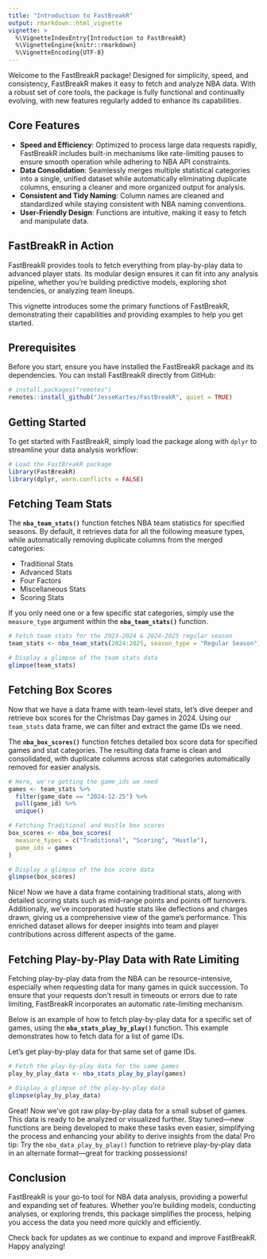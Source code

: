 ```yaml
---
title: "Introduction to FastBreakR"
output: rmarkdown::html_vignette
vignette: >
  %\VignetteIndexEntry{Introduction to FastBreakR}
  %\VignetteEngine{knitr::rmarkdown}
  %\VignetteEncoding{UTF-8}
---
```


Welcome to the FastBreakR package! Designed for simplicity, speed, and consistency, FastBreakR makes it easy to fetch and analyze NBA data. With a robust set of core tools, the package is fully functional and continually evolving, with new features regularly added to enhance its capabilities.

## Core Features

- **Speed and Efficiency**: Optimized to process large data requests rapidly, FastBreakR includes built-in mechanisms like rate-limiting pauses to ensure smooth operation while adhering to NBA API constraints.
- **Data Consolidation**: Seamlessly merges multiple statistical categories into a single, unified dataset while automatically eliminating duplicate columns, ensuring a cleaner and more organized output for analysis.
- **Consistent and Tidy Naming**: Column names are cleaned and standardized while staying consistent with NBA naming conventions.
- **User-Friendly Design**: Functions are intuitive, making it easy to fetch and manipulate data.

## FastBreakR in Action

FastBreakR provides tools to fetch everything from play-by-play data to advanced player stats. Its modular design ensures it can fit into any analysis pipeline, whether you're building predictive models, exploring shot tendencies, or analyzing team lineups.

This vignette introduces some the primary functions of FastBreakR, demonstrating their capabilities and providing examples to help you get started.

## Prerequisites
Before you start, ensure you have installed the FastBreakR package and its dependencies. You can install FastBreakR directly from GitHub:

```r
# install.packages("remotes")
remotes::install_github("JesseKartes/FastBreakR", quiet = TRUE)
```

## Getting Started

To get started with FastBreakR, simply load the package along with `dplyr` to streamline your data analysis workflow:

```r
# Load the FastBreakR package
library(FastBreakR)
library(dplyr, warn.conflicts = FALSE)
```

## Fetching Team Stats

The **`nba_team_stats()`** function fetches NBA team statistics for specified seasons. By default, it retrieves data for all the following measure types, while automatically removing duplicate columns from the merged categories:

- Traditional Stats
- Advanced Stats
- Four Factors
- Miscellaneous Stats
- Scoring Stats

If you only need one or a few specific stat categories, simply use the `measure_type` argument within the **`nba_team_stats()`** function.

```r
# Fetch team stats for the 2023-2024 & 2024-2025 regular season
team_stats <- nba_team_stats(2024:2025, season_type = "Regular Season")

# Display a glimpse of the team stats data
glimpse(team_stats)
```

## Fetching Box Scores

Now that we have a data frame with team-level stats, let’s dive deeper and retrieve box scores for the Christmas Day games in 2024. Using our `team_stats` data frame, we can filter and extract the game IDs we need.

The **`nba_box_scores()`** function fetches detailed box score data for specified games and stat categories. The resulting data frame is clean and consolidated, with duplicate columns across stat categories automatically removed for easier analysis.

```r
# Here, we're getting the game_ids we need
games <- team_stats %>%
  filter(game_date == "2024-12-25") %>%
  pull(game_id) %>%
  unique()

# Fetching Traditional and Hustle box scores
box_scores <- nba_box_scores(
  measure_types = c("Traditional", "Scoring", "Hustle"),
  game_ids = games
)

# Display a glimpse of the box score data
glimpse(box_scores)
```

Nice! Now we have a data frame containing traditional stats, along with detailed scoring stats such as mid-range points and points off turnovers. Additionally, we’ve incorporated hustle stats like deflections and charges drawn, giving us a comprehensive view of the game’s performance. This enriched dataset allows for deeper insights into team and player contributions across different aspects of the game.

## Fetching Play-by-Play Data with Rate Limiting

Fetching play-by-play data from the NBA can be resource-intensive, especially when requesting data for many games in quick succession. To ensure that your requests don't result in timeouts or errors due to rate limiting, FastBreakR incorporates an automatic rate-limiting mechanism.

Below is an example of how to fetch play-by-play data for a specific set of games, using the **`nba_stats_play_by_play()`** function. This example demonstrates how to fetch data for a list of game IDs.

Let's get play-by-play data for that same set of game IDs.

```r
# Fetch the play-by-play data for the same games
play_by_play_data <- nba_stats_play_by_play(games)

# Display a glimpse of the play-by-play data
glimpse(play_by_play_data)
```

Great! Now we've got raw play-by-play data for a small subset of games. This data is ready to be analyzed or visualized further. Stay tuned—new functions are being developed to make these tasks even easier, simplifying the process and enhancing your ability to derive insights from the data! Pro tip: Try the `nba_data_play_by_play()` function to retrieve play-by-play data in an alternate format—great for tracking possessions!

## Conclusion

FastBreakR is your go-to tool for NBA data analysis, providing a powerful and expanding set of features. Whether you're building models, conducting analyses, or exploring trends, this package simplifies the process, helping you access the data you need more quickly and efficiently.

Check back for updates as we continue to expand and improve FastBreakR. Happy analyzing!







